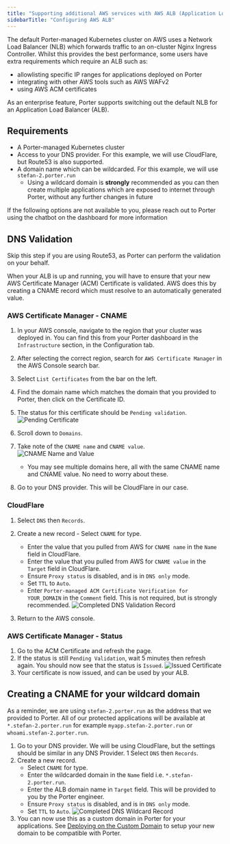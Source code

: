 ```yaml
---
title: "Supporting additional AWS services with AWS ALB (Application Load Balancer)"
sidebarTitle: "Configuring AWS ALB"
---
```


The default Porter-managed Kubernetes cluster on AWS uses a Network Load Balancer (NLB) which forwards traffic to an on-cluster Nginx Ingress Controller.
Whilst this provides the best performance, some users have extra requirements which require an ALB such as:

- allowlisting specific IP ranges for applications deployed on Porter
- integrating with other AWS tools such as AWS WAFv2
- using AWS ACM certificates

As an enterprise feature, Porter supports switching out the default NLB for an Application Load Balancer (ALB).

## Requirements

- A Porter-managed Kubernetes cluster
- Access to your DNS provider. For this example, we will use CloudFlare, but Route53 is also supported.
- A domain name which can be wildcarded. For this example, we will use `stefan-2.porter.run`
  - Using a wildcard domain is **strongly** recommended as you can then create multiple applications which are exposed to internet through Porter, without any further changes in future

If the following options are not available to you, please reach out to Porter using the chatbot on the dashboard for more information

## DNS Validation

Skip this step if you are using Route53, as Porter can perform the validation on your behalf.

When your ALB is up and running, you will have to ensure that your new AWS Certificate Manager (ACM) Certificate is validated. AWS does this by creating a CNAME record which must resolve to an automatically generated value.

### AWS Certificate Manager - CNAME

1. In your AWS console, navigate to the region that your cluster was deployed in. You can find this from your Porter dashboard in the `Infrastructure` section, in the Configuration tab.
1. After selecting the correct region, search for `AWS Certificate Manager` in the AWS Console search bar.
1. Select `List Certificates` from the bar on the left.
1. Find the domain name which matches the domain that you provided to Porter, then click on the Certificate ID.
1. The status for this certificate should be `Pending validation`.
   ![Pending Certificate](/images/allowlist-cidr-ranges/pending-certificate.png)
1. Scroll down to `Domains`.
1. Take note of the `CNAME name` and `CNAME value`.
   ![CNAME Name and Value](/images/allowlist-cidr-ranges/cname-values.png)

   - You may see multiple domains here, all with the same CNAME name and CNAME value. No need to worry about these.

1. Go to your DNS provider. This will be CloudFlare in our case.

### CloudFlare

1. Select `DNS` then `Records`.
1. Create a new record - Select `CNAME` for type.

   - Enter the value that you pulled from AWS for `CNAME name` in the `Name` field in CloudFlare.
   - Enter the value that you pulled from AWS for `CNAME value` in the `Target` field in CloudFlare.
   - Ensure `Proxy status` is disabled, and is in `DNS only` mode.
   - Set `TTL` to `Auto`.
   - Enter `Porter-managed ACM Certificate Verification for YOUR_DOMAIN` in the `Comment` field. This is not required, but is strongly recommended.
     ![Completed DNS Validation Record](/images/allowlist-cidr-ranges/dns-validation-cloudflare.png)

1. Return to the AWS console.

### AWS Certificate Manager - Status

1. Go to the ACM Certificate and refresh the page.
1. If the status is still `Pending Validation`, wait 5 minutes then refresh again. You should now see that the status is `Issued`.
   ![Issued Certificate](/images/allowlist-cidr-ranges/issued-certificate.png)
1. Your certificate is now issued, and can be used by your ALB.

## Creating a CNAME for your wildcard domain

As a reminder, we are using `stefan-2.porter.run` as the address that we provided to Porter. All of our protected applications will be available at `*.stefan-2.porter.run` for example `myapp.stefan-2.porter.run` or `whoami.stefan-2.porter.run`.

1. Go to your DNS provider. We will be using CloudFlare, but the settings should be similar in any DNS Provider.
   1 Select `DNS` then `Records`.
1. Create a new record.
   - Select `CNAME` for type.
   - Enter the wildcarded domain in the `Name` field i.e. `*.stefan-2.porter.run`.
   - Enter the ALB domain name in `Target` field. This will be provided to you by the Porter engineer.
   - Ensure `Proxy status` is disabled, and is in `DNS only` mode.
   - Set `TTL` to `Auto`.
     ![Completed DNS Wildcard Record](/images/allowlist-cidr-ranges/dns-wildcard-cloudflare.png)
1. You can now use this as a custom domain in Porter for your applications. See [Deploying on the Custom Domain](/new/configure/custom-domains#custom-domains) to setup your new domain to be compatible with Porter.
